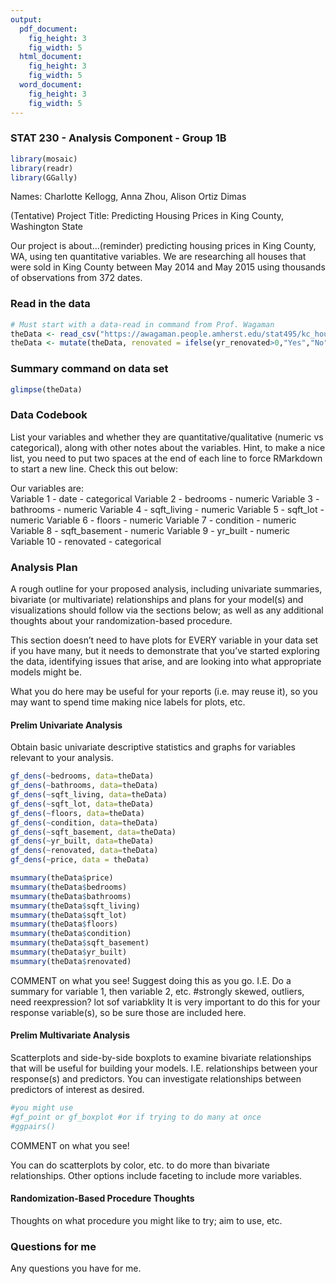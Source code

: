 ```yaml
---
output:
  pdf_document:
    fig_height: 3
    fig_width: 5
  html_document:
    fig_height: 3
    fig_width: 5
  word_document:
    fig_height: 3
    fig_width: 5
---
```


### STAT 230 - Analysis Component - Group 1B

```r
library(mosaic)
library(readr)
library(GGally)
```

Names: Charlotte Kellogg, Anna Zhou, Alison Ortiz Dimas

(Tentative) Project Title: Predicting Housing Prices in King County, Washington State

Our project is about...(reminder) predicting housing prices in King County, WA, using ten quantitative variables. We are researching all houses that were sold in King County between May 2014 and May 2015 using thousands of observations from 372 dates.

### Read in the data

```r
# Must start with a data-read in command from Prof. Wagaman
theData <- read_csv("https://awagaman.people.amherst.edu/stat495/kc_house_data.csv")
theData <- mutate(theData, renovated = ifelse(yr_renovated>0,"Yes","No"))
```

### Summary command on data set

```r
glimpse(theData)
```


### Data Codebook

List your variables and whether they are quantitative/qualitative (numeric vs categorical), along with other notes about the variables. Hint, to make a nice list, you need to put two spaces at the end of each line to force RMarkdown to start a new line. Check this out below:

Our variables are:  
Variable 1 -  date - categorical
Variable 2 -  bedrooms - numeric
Variable 3 -  bathrooms - numeric
Variable 4 - sqft_living - numeric
Variable 5 - sqft_lot - numeric
Variable 6 - floors - numeric
Variable 7 - condition - numeric
Variable 8 - sqft_basement - numeric
Variable 9 - yr_built - numeric
Variable 10 - renovated - categorical

### Analysis Plan

A rough outline for your proposed analysis, including univariate summaries, bivariate (or multivariate) relationships and plans for your model(s) and visualizations should follow via the sections below; as well as any additional thoughts about your randomization-based procedure. 

This section doesn't need to have plots for EVERY variable in your data set if you have many, but it needs to demonstrate that you've started exploring the data, identifying issues that arise, and are looking into what appropriate models might be. 

What you do here may be useful for your reports (i.e. may reuse it), so you may want to spend time making nice labels for plots, etc. 

#### Prelim Univariate Analysis

Obtain basic univariate descriptive statistics and graphs for variables relevant to your analysis.

```r
gf_dens(~bedrooms, data=theData)
gf_dens(~bathrooms, data=theData)
gf_dens(~sqft_living, data=theData)
gf_dens(~sqft_lot, data=theData)
gf_dens(~floors, data=theData)
gf_dens(~condition, data=theData)
gf_dens(~sqft_basement, data=theData)
gf_dens(~yr_built, data=theData)
gf_dens(~renovated, data=theData)
gf_dens(~price, data = theData)

msummary(theData$price)
msummary(theData$bedrooms)
msummary(theData$bathrooms)
msummary(theData$sqft_living)
msummary(theData$sqft_lot)
msummary(theData$floors)
msummary(theData$condition)
msummary(theData$sqft_basement)
msummary(theData$yr_built)
msummary(theData$renovated)

```

COMMENT on what you see! Suggest doing this as you go. I.E. Do a summary for variable 1, then variable 2, etc. 
#strongly skewed, outliers, need reexpression? lot sof variabklity
It is very important to do this for your response variable(s), so be sure those are included here.

#### Prelim Multivariate Analysis

Scatterplots and side-by-side boxplots to examine bivariate relationships that will be useful for building your models. I.E. relationships between your response(s) and predictors. You can investigate relationships between predictors of interest as desired. 

```r
#you might use
#gf_point or gf_boxplot #or if trying to do many at once
#ggpairs()
```

COMMENT on what you see! 

You can do scatterplots by color, etc. to do more than bivariate relationships. Other options include faceting to include more variables. 

#### Randomization-Based Procedure Thoughts

Thoughts on what procedure you might like to try; aim to use, etc. 

### Questions for me

Any questions you have for me.
